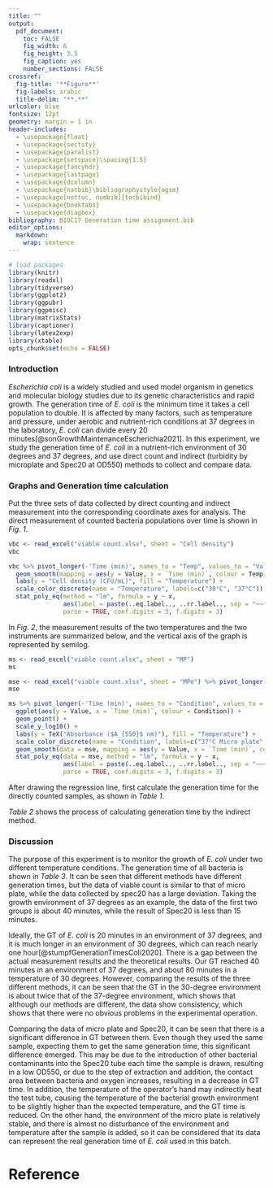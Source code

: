 ```yaml
---
title: ""
output: 
  pdf_document: 
    toc: FALSE
    fig_width: 6
    fig_height: 3.5
    fig_caption: yes
    number_sections: FALSE
crossref:
  fig-title: '**Figure**'
  fig-labels: arabic
  title-delim: "**.**"
urlcolor: blue  
fontsize: 12pt
geometry: margin = 1 in
header-includes:
  - \usepackage{float}
  - \usepackage{sectsty}
  - \usepackage{paralist}
  - \usepackage{setspace}\spacing{1.5}
  - \usepackage{fancyhdr}
  - \usepackage{lastpage}
  - \usepackage{dcolumn}
  - \usepackage{natbib}\bibliographystyle{agsm}
  - \usepackage[nottoc, numbib]{tocbibind}
  - \usepackage{booktabs}
  - \usepackage{diagbox}
bibliography: BIOC17 Generation time assignment.bib
editor_options: 
  markdown: 
    wrap: sentence
---
```


<!-- Cover Page -->

```{=html}
<!--The title is informative, specific and precise. It gives an accurate preview
of what the report is about. The name and student number of all authors are 
given with assigned job description.-->
```
```{=tex}
\pagenumbering{gobble}
\allsectionsfont{\centering}
\subsectionfont{\raggedright}
\subsubsectionfont{\raggedright}
```
````{=tex}
\pagenumbering{gobble}
\begin{centering}
\vspace{2cm}
```r
knitr::include_graphics("BS.png")
```
\vspace{1cm}

\Large

\vspace{1cm}
\doublespacing
{\bf BIOC17 \\
Generation time assignment}

\vspace{0.5 cm}
\normalsize
\singlespacing


\vspace{1 cm}
{\bf \large Donglin Que\normalsize(1006741233)}

\vspace{8 cm}
Last compiled on `r format(Sys.time(), '%B %d, %Y')`

\end{centering}
````

\newpage
\pagenumbering{arabic}

\newpage

<!-- load packages -->

```r
# load packages
library(knitr)
library(readxl)
library(tidyverse)
library(ggplot2)
library(ggpubr)
library(ggpmisc)
library(matrixStats)
library(captioner)
library(latex2exp)
library(xtable)
opts_chunk$set(echo = FALSE)
```

### Introduction

<!--This section has a logical organization and moves from general to specific. It provides sufficient background to understand the goal and content of the report. It has a clear explanation of why this work is important and relevant. The last few sentences of this section clearly present the goal of the study.-->


*Escherichia coli* is a widely studied and used model organism in genetics and molecular biology studies due to its genetic characteristics and rapid growth. The generation time of *E. coli* is the minimum time it takes a cell population to double. It is affected by many factors, such as temperature and pressure, under aerobic and nutrient-rich conditions at 37 degrees in the laboratory, *E. coli* can divide every 20 minutes[@sonGrowthMaintenanceEscherichia2021]. In this experiment, we study the generation time of *E. coli* in a nutrient-rich environment of 30 degrees and 37 degrees, and use direct count and indirect (turbidity by microplate and Spec20 at OD550) methods to collect and compare data.









### Graphs and Generation time calculation

Put the three sets of data collected by direct counting and indirect measurement into the corresponding coordinate axes for analysis. The direct measurement of counted bacteria populations over time is shown in *Fig. 1*.


```r
vbc <- read_excel("viable count.xlsx", sheet = "Cell density")
vbc
```

```r

vbc %>% pivot_longer(-'Time (min)', names_to = "Temp", values_to = "Value") %>% ggplot(aes(y = Value, x = `Time (min)`, colour = Temp)) + geom_point() + 
  geom_smooth(mapping = aes(y = Value, x = `Time (min)`, colour = Temp), formula = y ~ x, method = "lm", se = FALSE)+
  labs(y = "Cell density (CFU/mL)", fill = "Temperature") + 
  scale_color_discrete(name = "Temperature", labels=c("30°C", "37°C")) +
  stat_poly_eq(method = "lm", formula = y ~ x,
               aes(label = paste(..eq.label.., ..rr.label.., sep = "~~~")),
               parse = TRUE, coef.digits = 3, f.digits = 3) 
```

In *Fig. 2*, the measurement results of the two temperatures and the two instruments are summarized below, and the vertical axis of the graph is represented by semilog.

```r
ms <- read_excel("viable count.xlsx", sheet = "MP")
ms

mse <- read_excel("viable count.xlsx", sheet = "MPe") %>% pivot_longer(-'Time (min)', names_to = "Condition", values_to = "Value")
mse
```

```r

ms %>% pivot_longer(-'Time (min)', names_to = "Condition", values_to = "Value") %>% 
  ggplot(aes(y = Value, x = `Time (min)`, colour = Condition)) + 
  geom_point() + 
  scale_y_log10() +
  labs(y = TeX("Absorbance ($A_{550}$ nm)"), fill = "Temperature") + 
  scale_color_discrete(name = "Condition", labels=c("37°C Micro plate", "30°C Micro plate", "37 °C Spec20", "30 °C Spec20")) +
  geom_smooth(data = mse, mapping = aes(y = Value, x = `Time (min)`, colour = Condition), formula = y ~ x, method = "lm", se = FALSE) +
  stat_poly_eq(data = mse, method = "lm", formula = y ~ x,
               aes(label = paste(..eq.label.., ..rr.label.., sep = "~~~")),
               parse = TRUE, coef.digits = 3, f.digits = 3) 
```

After drawing the regression line, first calculate the generation time for the directly counted samples, as shown in *Table 1*.

\begin{table}[ht]
\caption{Direct method GT calculation} 
\centering
\begin{tabular}{ccc}
\toprule
 \diagbox{Formula}{Value} & 37°C Viable count & 30°C Viable count \\ \midrule
  GT = $x_2 - x_1$ (when $y_2 = 2y_1$) & 70 - 30 = 40 & 90 - 0 = 90 \\ \bottomrule
\end{tabular}
\end{table}


*Table 2* shows the process of calculating generation time by the indirect method.

\begin{table}[ht]
\caption{Indirect method GT calculation} 
\centering
\begin{tabular}{ccccc}
\toprule
 \diagbox{Formula}{Value} & 37°C Micro plate & 30°C Micro plate & 37°C Spec20 & 30°C Spec20 \\ \midrule
  Slope = $\frac{log(y_2)-log(y_1)}{x_2-x_1}$ & 0.0079 & 0.0040 & 0.0216 & 0.0116\\ 
  GT = $\frac{0.3}{Slope}$ & $\frac{0.3}{0.0079} = 37.788$ & $\frac{0.3}{0.0040} = 73.235$ & $\frac{0.3}{0.0216} = 13.856$ & $\frac{0.3}{0.0116} = 25.729$ \\ \bottomrule
\end{tabular}
\end{table}







### Discussion

The purpose of this experiment is to monitor the growth of *E. coli* under two different temperature conditions. The generation time of all bacteria is shown in *Table 3*. It can be seen that different methods have different generation times, but the data of viable count is similar to that of micro plate, while the data collected by spec20 has a large deviation. Taking the growth environment of 37 degrees as an example, the data of the first two groups is about 40 minutes, while the result of Spec20 is less than 15 minutes.

Ideally, the GT of *E. coli* is 20 minutes in an environment of 37 degrees, and it is much longer in an environment of 30 degrees, which can reach nearly one hour[@stumpfGenerationTimesColi2020]. There is a gap between the actual measurement results and the theoretical results. Our GT reached 40 minutes in an environment of 37 degrees, and about 80 minutes in a temperature of 30 degrees. However, comparing the results of the three different methods, it can be seen that the GT in the 30-degree environment is about twice that of the 37-degree environment, which shows that although our methods are different, the data show consistency, which shows that there were no obvious problems in the experimental operation.

Comparing the data of micro plate and Spec20, it can be seen that there is a significant difference in GT between them. Even though they used the same sample, expecting them to get the same generation time, this significant difference emerged. This may be due to the introduction of other bacterial contaminants into the Spec20 tube each time the sample is drawn, resulting in a low OD550, or due to the step of extraction and addition, the contact area between bacteria and oxygen increases, resulting in a decrease in GT time. In addition, the temperature of the operator's hand may indirectly heat the test tube, causing the temperature of the bacterial growth environment to be slightly higher than the expected temperature, and the GT time is reduced. On the other hand, the environment of the micro plate is relatively stable, and there is almost no disturbance of the environment and temperature after the sample is added, so it can be considered that its data can represent the real generation time of *E. coli* used in this batch.

\begin{table}[ht]
\caption{GT comparison} 
\centering
\begin{tabular}{ccccc}
\toprule
 \diagbox{Method}{Temp} & 37°C & 30°C \\ \midrule
  Viable count & 40 & 90 \\ 
  Micro plate & 37.788 & 73.235\\
  Spec20 & 13.856 & 25.729 \\ \bottomrule
\end{tabular}
\end{table}

# Reference

\small
